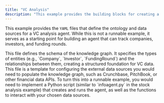 ```yaml
---
title: "VC Analysis"
description: "This example provides the building blocks for creating a Venture Capital (VC) analysis agent."
---
```


This example provides the `YAML` files that define the ontology and data sources for a VC analysis agent. While this is not a runnable example, it serves as a starting point for building an agent that can track companies, investors, and funding rounds.

<CardGroup>
    <Card title="`funding.yaml`" icon="sitemap">
        This file defines the schema of the knowledge graph. It specifies the types of entities (e.g., `Company`, `Investor`, `FundingRound`) and the relationships between them, creating a structured foundation for VC data.
    </Card>
    <Card title="`sources.yaml`" icon="cloud-download">
        This file is a template for configuring the external data sources you would need to populate the knowledge graph, such as Crunchbase, PitchBook, or other financial data APIs.
    </Card>
</CardGroup>

<Info>
  To turn this into a runnable example, you would need to implement a Python script (similar to `infoagent.py` in the stock analysis example) that creates and runs the agent, as well as the functions to interact with your chosen data sources.
</Info>
